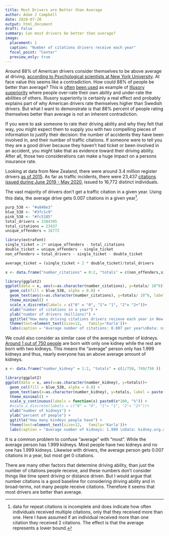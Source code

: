```yaml
---
title: Most Drivers are Better than Average
author: Adam J Campbell
date: 2020-07-20
output: html_document
draft: False
summary: Can most drivers be better than average?
image:
  placement: 1
  caption: "Number of citations drivers receive each year"
  focal_point: "Center"
  preview_only: true
---
```


Around 88% of American drivers consider themselves to be above average at driving, [according to Psychological scientists at New York University](https://www.psychologicalscience.org/news/motr/when-it-comes-to-driving-most-people-think-their-skills-are-above-average.html). At face value this seems like a contradiction.  How could 88% of people be better than average? This is [often](https://www.treehugger.com/survey-finds-percent-americans-think-they-are-terrific-drivers-theyre-not-4856599) [been used](
https://www.smithlawco.com/blog/2017/december/do-most-drivers-really-think-they-are-above-aver/
) as example of [Illusory superiority](https://en.wikipedia.org/wiki/Illusory_superiority#Driving_ability) where people over-rate their own ability and under-rate the abilities of others.  Illusory superiority is certainly a real effect and probably explains part of why American drivers rate themselves higher than Swedish drivers.  But what I want to demonstrate is that 88% percent of people rating themselves better than average is not an inherent contradiction.


If you were to ask someone to rate their driving ability and why they felt that way, you might expect them to supply you with two compelling pieces of information to justify their decision: the number of accidents they have been involved in, and their number of traffic citations.  If someone were to tell you they are a good driver because they haven't had ticket or been involved in an accident, you might take that as evidence toward their driving ability.  After all, those two considerations can make a huge impact on a persons insurance rate.  

Looking at data from New Zealand, there were around 3.4 million register drivers [as of 2015](https://www.nzta.govt.nz/resources/new-zealand-driver-licence-register-dlr-statistics/). As far as traffic incidents, there were 23,437 [citations issued during June 2019 - May 2020](https://www.police.govt.nz/about-us/publications-statistics/data-and-statistics/policedatanz/), issued to 16,772 distinct individuals.  

The vast majority of drivers don't get a traffic citation in a given year.  Using this data, the average drive gets 0.007 citations in a given year[^1].

[^1]: data for repeat citations is incomplete and does indicate how often individuals received multiple citations, only that they received more than one.  Here I have assumed if an individual received more than one citation they received 2 citations.  The effect is that the average represents a lower bound.


```r

purp_538 <- "#a848e3"
blue_538 <- "#3fc1c9"
pink_538 <- "#fc5185"
total_drivers = 3384395
total_citations = 23437
unique_offenders = 16772

library(extrafont)
single_ticket = 2* unique_offenders - total_citations
double_ticket = unique_offenders - single_ticket
non_offenders = total_drivers - single_ticket - double_ticket

average_ticket = (single_ticket + 2 * double_ticket)/total_drivers

x <- data.frame("number_citations" = 0:2, "totals" = c(non_offenders,single_ticket,double_ticket ))

library(ggplot2)
ggplot(data = x, aes(x=as.character(number_citations), y=totals/ 10^6))+
  geom_col(fill = blue_538, alpha = 0.8) +
  geom_text(aes(x=as.character(number_citations), y=totals/ 10^6, label = round(totals/10^6,3), family = "Fira Mono"  ), nudge_y = 0.1) + 
  theme_minimal() +
  scale_x_discrete(labels = c("0" = "0", "1"= "1", "2"= "2+"))+ 
  xlab("number of citations in a year") +
  ylab("number of drivers (millions)") + 
  ggtitle("How many driving citations drivers recieve each year in New Zealand") + 
  theme(text=element_text(size=12,   family='Karla'))+
  labs(caption = "Average number of citations: 0.007 per year\nData: nzta.govt.nz, police.govt.nz | Plot: @campbead")
```

We could also consider as similar case of the average number of kidneys.  [Around 1 out of 750 people](https://kidney.org.au/uploads/resources/life-with-a-single-kidney-fact-sheet.pdf) are born with only one kidney while the rest are born with two kidneys.  This means the "average" person only has 1.999 kidneys and thus, nearly everyone has an above average amount of kidneys.

```r

x <- data.frame("number_kidney" = 1:2, "totals" = c(1/750, 749/750 ))

library(ggplot2)
ggplot(data = x, aes(x=as.character(number_kidney), y=totals))+
  geom_col(fill = blue_538, alpha = 0.8) +
  geom_text(aes(x=as.character(number_kidney), y=totals, label = paste(round(totals*100,1), "%", sep =""), family = "Fira Mono"  ), nudge_y = 0.03) + 
  theme_minimal() +
  scale_y_continuous(labels = function(x) paste0(x*100, "%")) +
  #scale_x_discrete(labels = c("0" = "0", "1"= "1", "2"= "2+"))+ 
  xlab("number of kidneys") +
  ylab("percent of people") + 
  ggtitle("How many kindeys people have") + 
  theme(text=element_text(size=12,   family='Karla'))+
  labs(caption = "Average number of kidneys: 1.999 \nData: kidney.org.au | Plot: @campbead")
```

It is a common problem to confuse "average" with "most".  While the average person has 1.999 kidneys.  Most people have two kidneys and no one has 1.999 kidneys.  Likewise with drivers, the average person gets 0.007 citations in a year, but most get 0 citations.  

There are many other factors that determine driving ability, than just the number of citations people receive, and these numbers don't consider things like time spent driving or distance driven.   But I would argue that number citations is a good baseline for considering driving ability and in broad-terms, not many people receive citations.  Therefore it seems that most drivers are better than average.  
